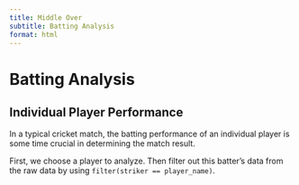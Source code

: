 ```yaml
---
title: Middle Over
subtitle: Batting Analysis
format: html
---
```


# Batting Analysis

## Individual Player Performance

In a typical cricket match, the batting performance of an individual player is some time crucial in determining the match result.

First, we choose a player to analyze. Then filter out this batter's data from the raw data by using `filter(striker == player_name)`.
